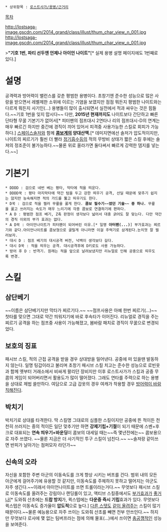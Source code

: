  * 상위항목 : [[로스트사가/용병/근거리]]

[[목차]]

http://lostsaga-image.gscdn.com/2014_grand/class/illust/thum_char_view_n_001.jpg
http://lostsaga-image.gscdn.com/2014_grand/class/illust/thum_char_view_o_001.jpg

>'''"기호 1번, 파티 선두엔 언제나 아이언 나이트"'''[* 실제 용병 설명 페이지에도 1번째로 있다.]

= 설명 =
공격력과 방어력이 밸런스를 갖춘 평범한 용병이다. 초창기엔 준수한 성능으로 많은 사랑을 받으면서 레벨제한 소위에 이르는 기염을 보였지만 점점 뭐든지 평범한 나이트와는 다르게 뭐든지 사기인(...) 용병들이 많이 출시되면서 실전에서 적과 싸우는 것은 힘들다.~~기호 1번을 잊지 맙시다~~ 다만, '''2015년 현재까지도''' 나이트보다 간단하고 빠른 단타형 무꿇 기본기가 없어서[* 피터팬의 점프대시 2연타나 리의 점프대시-D의 연계는 매우 빠르긴 하지만 중간에 경직이 끼어 있어서 피격중 사용가능한 스킬로 회피가 가능하다.] [[스페이스솔저]]와 함께 '''[[콤보]]계의 양대산맥.'''[* 데미지면에선 솔저가 압도적이지만, 나이트의 찌르기가 훨씬 더 빨라 [[서큐버스(로스트사가)|정기흡수]]등의 적의 무방비 상태가 짧은 스킬 후에는 솔져의 정조준이 불가능하다.~~물론 위로 올라가면 둘다써서 빠르게 강력한 뎀지를 넣는다.~~]

= 기본기 =
 * DDDD : 검으로 네번 베는 평타, 막타에 적을 띄운다.
 * DDDD꾹 : 평타 마지막타에 약간 텀을 두고 강한 띄우기 공격, 선딜 때문에 맞추기 쉽지는 않지만 능숙해지면 적의 가드를 뚫고 띄우기도 한다.
 * D꾹 : 검으로 적을 찔러 무릎을 꿇게 한다. '''콤보 필수기~~였던 기술~~ 중 하나.''' 무릎을 꿇고 쓰러지는 속도가 매우 느리기에 각종 콤보로 연결하기에 편하다.
 * A D : 평범한 점프 베기, Z축 판정이 생각보다 넓어서 대충 긁어도 잘 맞는다. 다만 약간의 경직 이외의 부가 효과는 없다.
 * A D꾹 : 아이언나이트가 피터팬이 되어버린 이유.[* 일명 '''아터팬(...)'''] 부가효과는 찌르기와 같다.아이언나이트를 콤보형으로 굴릴게 아니라면 이걸 주력기로 삼게된다.눈치껏 잘 찔러보자.
 * 대시 D : 점프 베기의 대시공격 버전, 넉백이 생각보다 길다. 
 * 대시 D꾹 : 적을 띄우는 공격. 대시공격후에 D키로도 사용 가능하다.
 * 방어 후 D : 반격기. 원래는 적을 앞으로 날려보냈지만 리뉴얼로 인해 공중으로 띄우도록 변경.

= 스킬 =
== 삼단베기 ==
~~이름은 삼단베기지만 막타가 찌르기다.~~ ~~점프사용은 아예 한번 찌르기(...)~~ 첫타를 맞으면 그대로 약간 띄워지기에 바로 후속타가 이어진다. 리뉴얼로 경직을 주는 찌르기 공격을 하는 점프중 사용이 가능해졌고, 봄바람 패치로 경직이 무꿇으로 변경되었다.

== 보호의 징표 ==
패시브 스킬, 적의 근접 공격을 받을 경우 상대방을 밀어낸다. 공중에 떠 있을땐 발동하지 않는다. 일명 팅갑이라고 불리며 초창기 패시브 스킬 치고는 준수한 성능으로 로빈옷과 함께 옛부터 거래소에서 비싸게 팔리던 장비지만 이후 로스트사가가 스킬과 공중 무콤의 게임이 되어버리면서 활용도가 많이 떨어졌다. 그래도 연타를 주력으로 하는 용병을 상대로 제법 쓸만하다. 여담으로 고급 갑옷의 경우 여캐가 착용할 경우 [[몬스터 신사론|방어력이 바람직해진다]].

== 박치기 ==
박치기로 상대를 타격한다. 딱 스킬명 그대로의 심플한 스킬이지만 공중에 뜬 적이든 천천히 쓰러지는 중의 적이든 일단 맞추기만 하면 '''강제기립+기절'''이 되기 때문에 스벤+후크로 대표되는 '''연속 띄우기+바운딩'''이 콤보의 대세일 때는~~즉 몇년전에는~~ 콤보용으로 자주 쓰였다. ~~물론 지금은 더 사기적인 투구 스킬이 넘친다.~~ ~~솔져랑 같이쓰면 반피가 날아가는 점퍼모자 라던가~~

== 신속의 오라 ==
자신을 포함한 주변 아군의 이동속도를 크게 향상 시키는 버프를 건다. 범위 내의 모든 아군에게 걸어주기에 유용할 것 같지만, 이동속도를 주체하지 못하고 떨어지는 아군도 자주 생긴다.~~이래서 아이언나이트를 쓰면 트롤이라는거다.~~ 무엇보다 패시브 스킬로 이동속도를 올려주는 강림이나 랜딩롤이 있고, 액티브 스킬중에서도 [[돈키호테(로스트사가)|부가효과가]] [[캡틴후크|좋거나]][* 도와줘 산초에는 '''드랍 방지'''가, 퀵스텝에는 '''다운중 즉시 기립'''효과가 있다. 무엇보다 퀵스텝은 이동속도 증가율이 '''압도적'''으로 높다.] [[하쿠멘(로스트사가)|다른 스텟도]] [[윈드러너(로스트사가)|같이 올려주는]] 스킬이 많기 때문이다.~~물론 예능용으로 자주 쓰이는 도와줘 산초를 빼면 전부 안쓰인다.~~ 하지만 무엇보다 로사에 몇 없는 팀버프라는 점에 의해 물포(...)에서 쓰이면 [[충공깽]]적인 성능을 보여준다.

